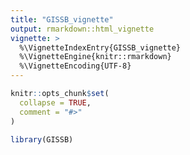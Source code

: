 ```yaml
---
title: "GISSB_vignette"
output: rmarkdown::html_vignette
vignette: >
  %\VignetteIndexEntry{GISSB_vignette}
  %\VignetteEngine{knitr::rmarkdown}
  %\VignetteEncoding{UTF-8}
---
```


```r
knitr::opts_chunk$set(
  collapse = TRUE,
  comment = "#>"
)
```

```r
library(GISSB)
```
